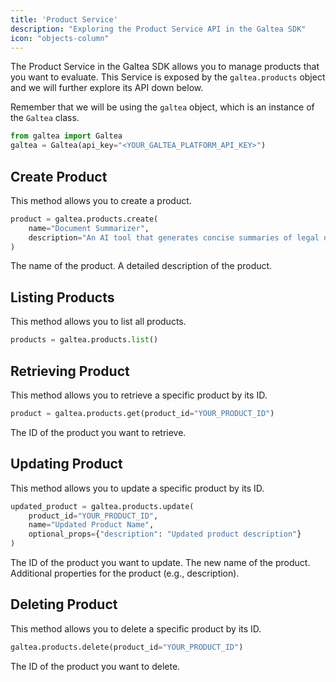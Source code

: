```yaml
---
title: 'Product Service'
description: "Exploring the Product Service API in the Galtea SDK"
icon: "objects-column"
---
```


The Product Service in the Galtea SDK allows you to manage products that you want to evaluate.
This Service is exposed by the `galtea.products` object and we will further explore its API down below.

Remember that we will be using the `galtea` object, which is an instance of the `Galtea` class.
```python
from galtea import Galtea
galtea = Galtea(api_key="<YOUR_GALTEA_PLATFORM_API_KEY>")
```

## Create Product

This method allows you to create a product.

```python
product = galtea.products.create(
    name="Document Summarizer",
    description="An AI tool that generates concise summaries of legal documents while preserving key information."
)
```

<ResponseField name="name" type="string" required>
  The name of the product.
</ResponseField>

<ResponseField name="description" type="string" required>
  A detailed description of the product.
</ResponseField>

## Listing Products

This method allows you to list all products.

```python
products = galtea.products.list()
```

## Retrieving Product

This method allows you to retrieve a specific product by its ID.

```python
product = galtea.products.get(product_id="YOUR_PRODUCT_ID")
```

<ResponseField name="product_id" type="string" required>
  The ID of the product you want to retrieve.
</ResponseField>

## Updating Product

This method allows you to update a specific product by its ID.

```python
updated_product = galtea.products.update(
    product_id="YOUR_PRODUCT_ID",
    name="Updated Product Name",
    optional_props={"description": "Updated product description"}
)
```

<ResponseField name="product_id" type="string" required>
  The ID of the product you want to update.
</ResponseField>

<ResponseField name="name" type="string">
  The new name of the product.
</ResponseField>

<ResponseField name="optional_props" type="object">
  Additional properties for the product (e.g., description).
</ResponseField>

## Deleting Product

This method allows you to delete a specific product by its ID.

```python
galtea.products.delete(product_id="YOUR_PRODUCT_ID")
```

<ResponseField name="product_id" type="string" required>
  The ID of the product you want to delete.
</ResponseField>

